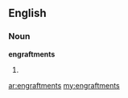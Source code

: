 ==English==

===Noun===
'''engraftments'''

# {{plural of|engraftment}}

[[ar:engraftments]]
[[my:engraftments]]